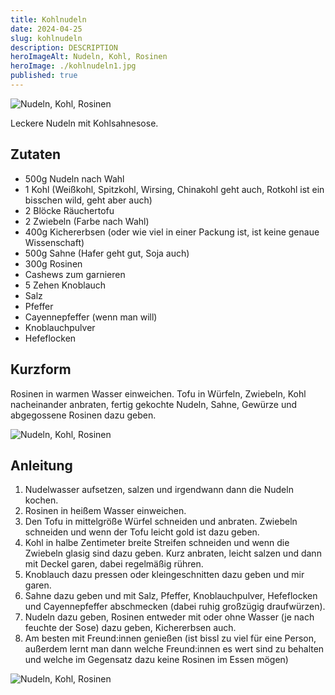 ```yaml
---
title: Kohlnudeln
date: 2024-04-25
slug: kohlnudeln
description: DESCRIPTION
heroImageAlt: Nudeln, Kohl, Rosinen
heroImage: ./kohlnudeln1.jpg
published: true
---
```


![Nudeln, Kohl, Rosinen](./kohlnudeln1.jpg)

Leckere Nudeln mit Kohlsahnesose.

## Zutaten

* 500g Nudeln nach Wahl
* 1 Kohl (Weißkohl, Spitzkohl, Wirsing, Chinakohl geht auch, Rotkohl ist ein bisschen wild, geht aber auch)
* 2 Blöcke Räuchertofu
* 2 Zwiebeln (Farbe nach Wahl)
* 400g Kichererbsen (oder wie viel in einer Packung ist, ist keine genaue Wissenschaft)
* 500g Sahne (Hafer geht gut, Soja auch)
* 300g Rosinen
* Cashews zum garnieren
* 5 Zehen Knoblauch
* Salz
* Pfeffer
* Cayennepfeffer (wenn man will)
* Knoblauchpulver
* Hefeflocken

## Kurzform
Rosinen in warmen Wasser einweichen. Tofu in Würfeln, Zwiebeln, Kohl nacheinander anbraten, fertig gekochte Nudeln, Sahne, Gewürze und abgegossene Rosinen dazu geben.

![Nudeln, Kohl, Rosinen](./kohlnudeln2.jpg)

## Anleitung

1. Nudelwasser aufsetzen, salzen und irgendwann dann die Nudeln kochen.
2. Rosinen in heißem Wasser einweichen.
3. Den Tofu in mittelgröße Würfel schneiden und anbraten. Zwiebeln schneiden und wenn der Tofu leicht gold ist dazu geben.
4. Kohl in halbe Zentimeter breite Streifen schneiden und wenn die Zwiebeln glasig sind dazu geben. Kurz anbraten, leicht salzen und dann mit Deckel garen, dabei regelmäßig rühren.
5. Knoblauch dazu pressen oder kleingeschnitten dazu geben und mir garen.
6. Sahne dazu geben und mit Salz, Pfeffer, Knoblauchpulver, Hefeflocken und Cayennepfeffer abschmecken (dabei ruhig großzügig draufwürzen).
7. Nudeln dazu geben, Rosinen entweder mit oder ohne Wasser (je nach feuchte der Sose) dazu geben, Kichererbsen auch.
8. Am besten mit Freund:innen genießen (ist bissl zu viel für eine Person, außerdem lernt man dann welche Freund:innen es wert sind zu behalten und welche im Gegensatz dazu keine Rosinen im Essen mögen)

![Nudeln, Kohl, Rosinen](./kohlnudeln1.jpg)